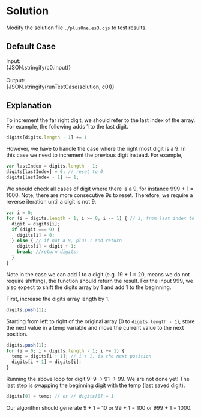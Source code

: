 


<Meta title="Data Structure/Array/1D/[66] Plus One/Solution/Javascript" />

# Solution

Modify the solution file `./plusOne.es3.cjs` to test results.

## Default Case

<Canvas withSource="open">
  <Story name="Case 0" parameters={{ docs: { source: { code } } }}>
    <div>
      <div>Input: </div>
      <div>{JSON.stringify(c0.input)}</div>
    </div>
    <br />
    <div>
      <div>Output: </div>
      <div>{JSON.stringify(runTestCase(solution, c0))}</div>
    </div>
  </Story>
</Canvas>

## Explanation

To increment the far right digit, we should refer to the last index of the array. For example, the following adds 1 to the last digit.
```js
digits[digits.length - 1] += 1
```

However, we have to handle the case where the right most digit is a 9. In this case we need to increment the previous digit instead. For example,
```js
var lastIndex = digits.length - 1;
digits[lastIndex] = 0; // reset to 0
digits[lastIndex - 1] += 1;
```

We should check all cases of digit where there is a 9, for instance 999 + 1 = 1000. Note, there are more consecutive 9s to reset. Therefore, we require a reverse iteration until a digit is not 9.
```js
var i = 0;
for (i = digits.length - 1; i >= 0; i -= 1) { // i, from last index to 0
  digit = digits[i];
  if (digit === 9) {
    digits[i] = 0;
  } else { // if not a 9, plus 1 and return
    digits[i] = digit + 1;
    break; //return digits;
  }
}
```

Note in the case we can add 1 to a digit (e.g. 19 + 1 = 20, means we do not require shifting), the function should return the result. For the input 999, we also expect to shift the digits array by 1 and add 1 to the beginning.

First, increase the digits array length by 1.
```js
digits.push(1);
```

Starting from left to right of the original array (0 to `digits.length - 1`), store the next value in a temp variable and move the current value to the next position.
```js
digits.push(1);
for (i = 0; i < digits.length - 1; i += 1) {
  temp = digits[i + 1]; // i + 1, is the next position
  digits[i + 1] = digits[i];
}
```

Running the above loop for digit 9: 9 -> 91 -> 99. We are not done yet! The last step is swapping the beginning digit with the temp (last saved digit).
```js
digits[0] = temp; // or // digits[0] = 1
```

Our algorithm should generate 9 + 1 = 10 or 99 + 1 = 100 or 999 + 1 = 1000.
